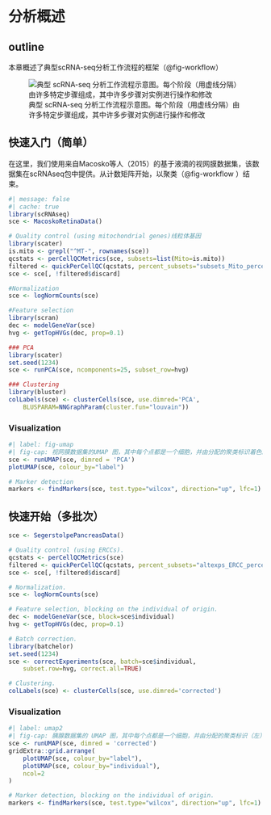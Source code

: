 # 分析概述

## outline

本章概述了典型scRNA-seq分析工作流程的框架（@fig-workflow）

![典型 scRNA-seq 分析工作流程示意图。每个阶段（用虚线分隔）由许多特定步骤组成，其中许多步骤对实例进行操作和修改](images/workflow.png){#fig-workflow fig-align="center"}

## 快速入门（简单）

在这里，我们使用来自Macosko等人（2015）的基于液滴的视网膜数据集，该数据集在scRNAseq包中提供。从计数矩阵开始，以聚类（@fig-workflow ）结束。

```r
#| message: false
#| cache: true
library(scRNAseq)
sce <- MacoskoRetinaData()

# Quality control (using mitochondrial genes)线粒体基因
library(scater)
is.mito <- grepl("^MT-", rownames(sce))
qcstats <- perCellQCMetrics(sce, subsets=list(Mito=is.mito))
filtered <- quickPerCellQC(qcstats, percent_subsets="subsets_Mito_percent")
sce <- sce[, !filtered$discard]

#Normalization
sce <- logNormCounts(sce)

#Feature selection
library(scran)
dec <- modelGeneVar(sce)
hvg <- getTopHVGs(dec, prop=0.1)

### PCA
library(scater)
set.seed(1234)
sce <- runPCA(sce, ncomponents=25, subset_row=hvg)

### Clustering
library(bluster)
colLabels(sce) <- clusterCells(sce, use.dimred='PCA',
    BLUSPARAM=NNGraphParam(cluster.fun="louvain"))    
```

### Visualization

```r
#| label: fig-umap
#| fig-cap: 视网膜数据集的UMAP 图，其中每个点都是一个细胞，并由分配的聚类标识着色。
sce <- runUMAP(sce, dimred = 'PCA')
plotUMAP(sce, colour_by="label")
```

```r
# Marker detection
markers <- findMarkers(sce, test.type="wilcox", direction="up", lfc=1)
```

## 快速开始（多批次）

```r
sce <- SegerstolpePancreasData()

# Quality control (using ERCCs).
qcstats <- perCellQCMetrics(sce)
filtered <- quickPerCellQC(qcstats, percent_subsets="altexps_ERCC_percent")
sce <- sce[, !filtered$discard]

# Normalization.
sce <- logNormCounts(sce)

# Feature selection, blocking on the individual of origin.
dec <- modelGeneVar(sce, block=sce$individual)
hvg <- getTopHVGs(dec, prop=0.1)

# Batch correction.
library(batchelor)
set.seed(1234)
sce <- correctExperiments(sce, batch=sce$individual, 
    subset.row=hvg, correct.all=TRUE)

# Clustering.
colLabels(sce) <- clusterCells(sce, use.dimred='corrected')
```

### Visualization

```r
#| label: umap2
#| fig-cap: 胰腺数据集的 UMAP 图，其中每个点都是一个细胞，并由分配的聚类标识（左）或起源个体（右）着色。
sce <- runUMAP(sce, dimred = 'corrected')
gridExtra::grid.arrange(
    plotUMAP(sce, colour_by="label"),
    plotUMAP(sce, colour_by="individual"),
    ncol=2
)
```

```r
# Marker detection, blocking on the individual of origin.
markers <- findMarkers(sce, test.type="wilcox", direction="up", lfc=1)
```
